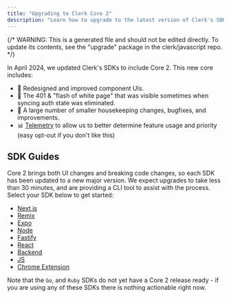 ```yaml
---
title: "Upgrading to Clerk Core 2"
description: "Learn how to upgrade to the latest version of Clerk's SDKs"
---
```


{/* WARNING: This is a generated file and should not be edited directly. To update its contents, see the "upgrade" package in the clerk/javascript repo. */}

In April 2024, we updated Clerk's SDKs to include Core 2. This new core includes:

- 💅 Redesigned and improved component UIs.
- 🔪 The 401 & "flash of white page" that was visible sometimes when syncing auth state was eliminated.
- 🧹 A large number of smaller housekeeping changes, bugfixes, and improvements.
- 📊 [Telemetry](/docs/telemetry) to allow us to better determine feature usage and priority (easy opt-out if you don't like this)

## SDK Guides

Core 2 brings both UI changes and breaking code changes, so each SDK has been updated to a new major version.
We expect upgrades to take less than 30 minutes, and are providing a CLI tool to assist with the process. Select your SDK below to get started:

- [Next.js](/docs/upgrade-guides/core-2/nextjs)
- [Remix](/docs/upgrade-guides/core-2/remix)
- [Expo](/docs/upgrade-guides/core-2/expo)
- [Node](/docs/upgrade-guides/core-2/node)
- [Fastify](/docs/upgrade-guides/core-2/fastify)
- [React](/docs/upgrade-guides/core-2/react)
- [Backend](/docs/upgrade-guides/core-2/backend)
- [JS](/docs/upgrade-guides/core-2/javascript)
- [Chrome Extension](/docs/upgrade-guides/core-2/chrome-extension)

Note that the `Go`, and `Ruby` SDKs do not yet have a Core 2 release ready - if you are using any of these SDKs there is nothing actionable right now.
